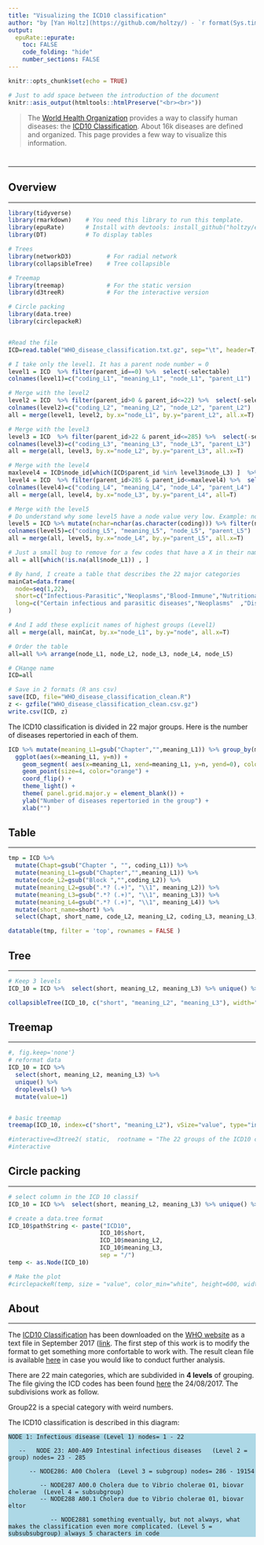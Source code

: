 ```yaml
---
title: "Visualizing the ICD10 classification"
author: "by [Yan Holtz](https://github.com/holtzy/) - `r format(Sys.time(), '%d %B %Y')`"
output:
  epuRate::epurate:
    toc: FALSE
    code_folding: "hide"
    number_sections: FALSE
---
```





```r
knitr::opts_chunk$set(echo = TRUE)
```
  
```r
# Just to add space between the introduction of the document
knitr::asis_output(htmltools::htmlPreserve("<br><br>"))
```






> The [World Health Organization](https://en.wikipedia.org/wiki/World_Health_Organization) provides a way to classify human diseases: the [ICD10 Classification](https://en.wikipedia.org/wiki/ICD-10). About 16k diseases are defined and organized. This page provides a few way to visualize this information.





# {.tabset .tabset-fade .tabset-pills}
***

## Overview
***

```r
library(tidyverse)
library(rmarkdown)    # You need this library to run this template.
library(epuRate)      # Install with devtools: install_github("holtzy/epuRate", force=TRUE)
library(DT)           # To display tables

# Trees
library(networkD3)          # For radial network
library(collapsibleTree)    # Tree collapsible

# Treemap
library(treemap)            # For the static version
library(d3treeR)            # For the interactive version

# Circle packing
library(data.tree)
library(circlepackeR)


#Read the file
ICD=read.table("WHO_disease_classification.txt.gz", sep="\t", header=T, quote = "")

# I take only the level1. It has a parent node number = 0
level1 = ICD  %>% filter(parent_id==0) %>%  select(-selectable) 
colnames(level1)=c("coding_L1", "meaning_L1", "node_L1", "parent_L1")

# Merge with the level2
level2 = ICD  %>% filter(parent_id>0 & parent_id<=22) %>%  select(-selectable) 
colnames(level2)=c("coding_L2", "meaning_L2", "node_L2", "parent_L2")
all = merge(level1, level2, by.x="node_L1", by.y="parent_L2", all.x=T)

# Merge with the level3
level3 = ICD  %>% filter(parent_id>22 & parent_id<=285) %>%  select(-selectable) 
colnames(level3)=c("coding_L3", "meaning_L3", "node_L3", "parent_L3")
all = merge(all, level3, by.x="node_L2", by.y="parent_L3", all.x=T)

# Merge with the level4
maxlevel4 = ICD$node_id[which(ICD$parent_id %in% level3$node_L3) ]  %>% max()
level4 = ICD  %>% filter(parent_id>285 & parent_id<=maxlevel4) %>%  select(-selectable) 
colnames(level4)=c("coding_L4", "meaning_L4", "node_L4", "parent_L4")
all = merge(all, level4, by.x="node_L3", by.y="parent_L4", all=T)

# Merge with the level5
# Do understand why some level5 have a node value very low. Example: node=4342 / code=I7000
level5 = ICD %>% mutate(nchar=nchar(as.character(coding))) %>% filter(nchar==5) %>%  select(-selectable, -nchar) 
colnames(level5)=c("coding_L5", "meaning_L5", "node_L5", "parent_L5")
all = merge(all, level5, by.x="node_L4", by.y="parent_L5", all.x=T)

# Just a small bug to remove for a few codes that have a X in their name
all = all[which(!is.na(all$node_L1)) , ]

# By hand, I create a table that describes the 22 major categories
mainCat=data.frame(
  node=seq(1,22),
  short=c("Infectious-Parasitic","Neoplasms","Blood-Immune","Nutritional","Mental","Nervous","Eye","Ear","Circulatory","Respiratory","Digestive","Skin","musculoskeletal", "Genitourinary","Childbirth","Perinatal","unclassified","Malformation","Injury","External-Causes","Factor-influencing","Special"),
  long=c("Certain infectious and parasitic diseases","Neoplasms"  ,"Diseases of the blood and blood-forming organs and certain disorders involving the immune mechanism"  ,"Endocrine, nutritional and metabolic diseases"  ,"Mental and behavioural disorders"  ,"Diseases of the nervous system"  ,"Diseases of the eye and adnexa" ,"Diseases of the ear and mastoid process"  ,"Diseases of the circulatory system"  ,"Diseases of the respiratory system"  ,"Diseases of the digestive system"  ,"Diseases of the skin and subcutaneous tissue"  ,"Diseases of the musculoskeletal system and connective tissue"  ,"Diseases of the genitourinary system"  ,"Pregnancy, childbirth and the puerperium"  ,"Certain conditions originating in the perinatal period" ,"Congenital malformations, deformations and chromosomal abnormalities"  ,"Symptoms, signs and abnormal clinical and laboratory findings, not elsewhere classified" ,"Injury, poisoning and certain other consequences of external causes"  ,"External causes of morbidity and mortality"  ,"Factors influencing health status and contact with health services"  ,"Codes for special purposes")
)

# And I add these explicit names of highest groups (Level1)
all = merge(all, mainCat, by.x="node_L1", by.y="node", all.x=T)

# Order the table
all=all %>% arrange(node_L1, node_L2, node_L3, node_L4, node_L5)

# CHange name
ICD=all

# Save in 2 formats (R ans csv)
save(ICD, file="WHO_disease_classification_clean.R")
z <- gzfile("WHO_disease_classification_clean.csv.gz")
write.csv(ICD, z)

```

The ICD10 classification is divided in 22 major groups. Here is the number of diseases repertoried in each of them. 

```r
ICD %>% mutate(meaning_L1=gsub("Chapter","",meaning_L1)) %>% group_by(meaning_L1) %>% count() %>% arrange(n) %>% ungroup() %>% mutate(meaning_L1=factor(meaning_L1,meaning_L1)) %>%
  ggplot(aes(x=meaning_L1, y=n)) + 
    geom_segment( aes(x=meaning_L1, xend=meaning_L1, y=n, yend=0), color="skyblue", alpha=0.7) +
    geom_point(size=4, color="orange") +
    coord_flip() +
    theme_light() +
    theme( panel.grid.major.y = element_blank()) +
    ylab("Number of diseases repertoried in the group") +
    xlab("")

```




















## Table
***


```r
tmp = ICD %>% 
  mutate(Chapt=gsub("Chapter ", "", coding_L1)) %>%
  mutate(meaning_L1=gsub("Chapter","",meaning_L1)) %>% 
  mutate(code_L2=gsub("Block ","",coding_L2)) %>% 
  mutate(meaning_L2=gsub(".*? (.+)", "\\1", meaning_L2)) %>% 
  mutate(meaning_L3=gsub(".*? (.+)", "\\1", meaning_L3)) %>% 
  mutate(meaning_L4=gsub(".*? (.+)", "\\1", meaning_L4)) %>% 
  mutate(short_name=short) %>%
  select(Chapt, short_name, code_L2, meaning_L2, coding_L3, meaning_L3, coding_L4, meaning_L4) 

datatable(tmp, filter = 'top', rownames = FALSE )
```








## Tree
***

```r
# Keep 3 levels
ICD_10 = ICD %>%  select(short, meaning_L2, meaning_L3) %>% unique() %>% droplevels() 

collapsibleTree(ICD_10, c("short", "meaning_L2", "meaning_L3"), width="2000px", height="800px", fontSize = 12, zoomable = FALSE)
```


## Treemap
***


```r
#, fig.keep='none'}
# reformat data
ICD_10 = ICD %>%  
  select(short, meaning_L2, meaning_L3) %>% 
  unique() %>% 
  droplevels() %>% 
  mutate(value=1)


# basic treemap
treemap(ICD_10, index=c("short", "meaning_L2"), vSize="value", type="index", palette = "RdYlGn")

#interactive=d3tree2( static,  rootname = "The 22 groups of the ICD10 classification") 
#interactive
```


## Circle packing
***

```r
# select column in the ICD 10 classif
ICD_10 = ICD %>%  select(short, meaning_L2, meaning_L3) %>% unique() %>% droplevels() %>% mutate(value=1)

# create a data.tree format
ICD_10$pathString <- paste("ICD10", 
                          ICD_10$short,
                          ICD_10$meaning_L2, 
                          ICD_10$meaning_L3,
                          sep = "/")
temp <- as.Node(ICD_10)

# Make the plot
#circlepackeR(temp, size = "value", color_min="white", height=600, width=600)
```




## About
***

The [ICD10 Classification](https://en.wikipedia.org/wiki/ICD-10) has been downloaded on the [WHO website](http://www.who.int/en/) as a text file in September 2017 ([link](https://github.com/holtzy/Visualizing-the-ICD10-Classification/blob/master/WHO_disease_classification.txt.gz). The first step of this work is to modify the format to get something more confortable to work with. The result clean file is available [here](https://github.com/holtzy/Visualizing-the-ICD10-Classification/blob/master/WHO_disease_classification_clean.csv.gz) in case you would like to conduct further analysis.  

There are 22 main categories, which are subdivided in **4 levels** of grouping. The file giving the ICD codes has been found [here](http://biobank.ctsu.ox.ac.uk/crystal/codown.cgi) the 24/08/2017. The subdivisions work as follow.  

Group22 is a special category with weird numbers.  

The ICD10 classification is described in this diagram:  

<style>
div.blue pre { background-color:lightblue; }
</style>
<div class = "blue">
````
NODE 1: Infectious disease (Level 1) nodes= 1 - 22

   --	NODE 23: A00-A09 Intestinal infectious diseases   (Level 2 = group) nodes= 23 - 285
   
      -- NODE286: A00 Cholera  (Level 3 = subgroup) nodes= 286 - 19154
      
         -- NODE287 A00.0 Cholera due to Vibrio cholerae 01, biovar cholerae  (Level 4 = subsubgroup)
         -- NODE288 A00.1 Cholera due to Vibrio cholerae 01, biovar eltor  
         
            -- NODE2881 something eventually, but not always, what makes the classification even more complicated. (Level 5 = subsubsubgroup) always 5 characters in code
````
</div>







